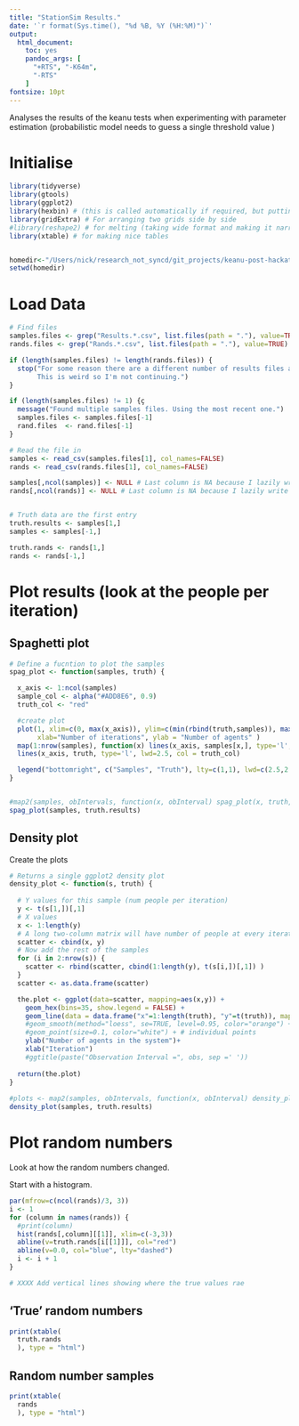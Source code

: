 ```yaml
---
title: "StationSim Results."
date: '`r format(Sys.time(), "%d %B, %Y (%H:%M)")`'
output:
  html_document: 
    toc: yes
    pandoc_args: [
      "+RTS", "-K64m", 
      "-RTS"
    ]
fontsize: 10pt
---
```



Analyses the results of the keanu tests when experimenting with parameter estimation (probabilistic model needs to guess a single threshold value )

# Initialise

```r
library(tidyverse)
library(gtools)
library(ggplot2)
library(hexbin) # (this is called automatically if required, but putting it here ensures it has been installed)
library(gridExtra) # For arranging two grids side by side
#library(reshape2) # for melting (taking wide format and making it narrow)
library(xtable) # for making nice tables


homedir<-"/Users/nick/research_not_syncd/git_projects/keanu-post-hackathon/results/simple"
setwd(homedir)

```

# Load Data

```r
# Find files
samples.files <- grep("Results.*.csv", list.files(path = "."), value=TRUE)
rands.files <- grep("Rands.*.csv", list.files(path = "."), value=TRUE)

if (length(samples.files) != length(rands.files)) {
  stop("For some reason there are a different number of results files and random number files.
       This is weird so I'm not continuing.")
}

if (length(samples.files) != 1) {ç
  message("Found multiple samples files. Using the most recent one.")
  samples.files <- samples.files[-1]
  rand.files  <- rand.files[-1]
}

# Read the file in
samples <- read_csv(samples.files[1], col_names=FALSE)
rands <- read_csv(rands.files[1], col_names=FALSE)

samples[,ncol(samples)] <- NULL # Last column is NA because I lazily write too many commas
rands[,ncol(rands)] <- NULL # Last column is NA because I lazily write too many commas


# Truth data are the first entry
truth.results <- samples[1,]
samples <- samples[-1,]

truth.rands <- rands[1,]
rands <- rands[-1,]

```

# Plot results (look at the people per iteration)

## Spaghetti plot

```r
# Define a fucntion to plot the samples
spag_plot <- function(samples, truth) {

  x_axis <- 1:ncol(samples)
  sample_col <- alpha("#ADD8E6", 0.9)
  truth_col <- "red"

  #create plot
  plot(1, xlim=c(0, max(x_axis)), ylim=c(min(rbind(truth,samples)), max(rbind(truth,samples))), type='l',
       xlab="Number of iterations", ylab = "Number of agents" )
  map(1:nrow(samples), function(x) lines(x_axis, samples[x,], type='l', col=sample_col))
  lines(x_axis, truth, type='l', lwd=2.5, col = truth_col)

  legend("bottomright", c("Samples", "Truth"), lty=c(1,1), lwd=c(2.5,2.5),col=c(sample_col, truth_col))
}


#map2(samples, obIntervals, function(x, obInterval) spag_plot(x, truth, obInterval))
spag_plot(samples, truth.results)

```

## Density plot

Create the plots

```r

# Returns a single ggplot2 density plot
density_plot <- function(s, truth) {
  
  # Y values for this sample (num people per iteration)
  y <- t(s[1,])[,1]
  # X values
  x <- 1:length(y)
  # A long two-column matrix will have number of people at every iteration across all samples
  scatter <- cbind(x, y)
  # Now add the rest of the samples
  for (i in 2:nrow(s)) {
    scatter <- rbind(scatter, cbind(1:length(y), t(s[i,])[,1]) )
  }
  scatter <- as.data.frame(scatter)

  the.plot <- ggplot(data=scatter, mapping=aes(x,y)) +
    geom_hex(bins=35, show.legend = FALSE) +
    geom_line(data = data.frame("x"=1:length(truth), "y"=t(truth)), mapping=aes(x,y), colour="red") + # Truth
    #geom_smooth(method="loess", se=TRUE, level=0.95, color="orange") +
    #geom_point(size=0.1, color="white") + # individual points
    ylab("Number of agents in the system")+
    xlab("Iteration")
    #ggtitle(paste("Observation Interval =", obs, sep =' '))
  
  return(the.plot)
}
  
#plots <- map2(samples, obIntervals, function(x, obInterval) density_plot(x, truth, obInterval))
density_plot(samples, truth.results)

```

# Plot random numbers

Look at how the random numbers changed.

Start with a histogram.

```r

par(mfrow=c(ncol(rands)/3, 3))
i <- 1
for (column in names(rands)) {
  #print(column)
  hist(rands[,column][[1]], xlim=c(-3,3))
  abline(v=truth.rands[i[[1]]], col="red")
  abline(v=0.0, col="blue", lty="dashed")
  i <- i + 1
}

# XXXX Add vertical lines showing where the true values rae
```

## 'True' random numbers

```r
print(xtable(
  truth.rands
  ), type = "html")
```

## Random number samples

```r
print(xtable(
  rands
  ), type = "html")
```



